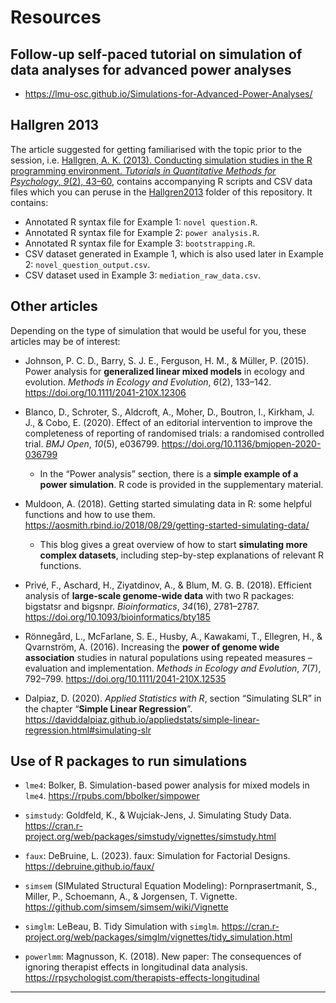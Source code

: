 # Resources
## Follow-up self-paced tutorial on simulation of data analyses for advanced power analyses
* <a href="https://lmu-osc.github.io/Simulations-for-Advanced-Power-Analyses/" target="_blank">https://lmu-osc.github.io/Simulations-for-Advanced-Power-Analyses/</a>

## Hallgren 2013

The article suggested for getting familiarised with the topic prior to the session, i.e. [Hallgren, A. K. (2013). Conducting simulation studies in the R programming environment. *Tutorials in Quantitative Methods for Psychology*, *9*(2), 43–60](https://doi.org/10.20982/tqmp.09.2.p043), contains accompanying R scripts and CSV data files which you can peruse in the [Hallgren2013](https://github.com/lmu-osc/Introduction-Simulations-in-R/tree/main/Hallgren2013) folder of this repository. It contains:  

* Annotated R syntax file for Example 1: `novel question.R`.  
* Annotated R syntax file for Example 2: `power analysis.R`.  
* Annotated R syntax file for Example 3: `bootstrapping.R`.  
* CSV dataset generated in Example 1, which is also used later in Example 2: `novel_question_output.csv`.  
* CSV dataset used in Example 3: `mediation_raw_data.csv`.

## Other articles

Depending on the type of simulation that would be useful for you, these articles may be of interest:  

* Johnson, P. C. D., Barry, S. J. E., Ferguson, H. M., & Müller, P. (2015). Power analysis for **generalized linear mixed models** in ecology and evolution. *Methods in Ecology and Evolution*, *6*(2), 133–142. <a href="https://doi.org/10.1111/2041-210X.12306" target="_blank">https://doi.org/10.1111/2041-210X.12306</a>

* Blanco, D., Schroter, S., Aldcroft, A., Moher, D., Boutron, I., Kirkham, J. J., & Cobo, E. (2020). Effect of an editorial intervention to improve the completeness of reporting of randomised trials: a randomised controlled trial. *BMJ Open*, *10*(5), e036799. <a href="https://doi.org/10.1136/bmjopen-2020-036799" target="_blank">https://doi.org/10.1136/bmjopen-2020-036799</a>
  * In the "Power analysis" section, there is a **simple example of a power simulation**. R code is provided in the supplementary material. 

* Muldoon, A. (2018). Getting started simulating data in R: some helpful functions and how to use them. <a href="https://aosmith.rbind.io/2018/08/29/getting-started-simulating-data/" target="_blank">https://aosmith.rbind.io/2018/08/29/getting-started-simulating-data/</a> 
  * This blog gives a great overview of how to start **simulating more complex datasets**, including step-by-step explanations of relevant R functions. 

* Privé, F., Aschard, H., Ziyatdinov, A., & Blum, M. G. B. (2018). Efficient analysis of **large-scale genome-wide data** with two R packages: bigstatsr and bigsnpr. *Bioinformatics*, *34*(16), 2781–2787. <a href="https://doi.org/10.1093/bioinformatics/bty185" target="_blank">https://doi.org/10.1093/bioinformatics/bty185</a>  

* Rönnegård, L., McFarlane, S. E., Husby, A., Kawakami, T., Ellegren, H., & Qvarnström, A. (2016). Increasing the **power of genome wide association** studies in natural populations using repeated measures – evaluation and implementation. *Methods in Ecology and Evolution*, *7*(7), 792–799. <a href="https://doi.org/10.1111/2041-210X.12535" target="_blank">https://doi.org/10.1111/2041-210X.12535</a>

* Dalpiaz, D. (2020). *Applied Statistics with R*, section "Simulating SLR" in the chapter "**Simple Linear Regression**". <a href="https://daviddalpiaz.github.io/appliedstats/simple-linear-regression.html#simulating-slr" target="_blank">https://daviddalpiaz.github.io/appliedstats/simple-linear-regression.html#simulating-slr</a>


## Use of R packages to run simulations  

* `lme4`: Bolker, B. Simulation-based power analysis for mixed models in `lme4`. <a href="https://rpubs.com/bbolker/simpower" target="_blank">https://rpubs.com/bbolker/simpower</a>

* `simstudy`: Goldfeld, K., & Wujciak-Jens, J. Simulating Study Data. <a href="https://cran.r-project.org/web/packages/simstudy/vignettes/simstudy.html" target="_blank">https://cran.r-project.org/web/packages/simstudy/vignettes/simstudy.html</a>

* `faux`: DeBruine, L. (2023). faux: Simulation for Factorial Designs. <a href="https://debruine.github.io/faux/" target="_blank">https://debruine.github.io/faux/</a>  

* `simsem` (SIMulated Structural Equation Modeling): Pornprasertmanit, S., Miller, P., Schoemann, A., & Jorgensen, T. Vignette. <a href="https://github.com/simsem/simsem/wiki/Vignette" target="_blank">https://github.com/simsem/simsem/wiki/Vignette</a> 

* `simglm`: LeBeau, B. Tidy Simulation with `simglm`. <a href="https://cran.r-project.org/web/packages/simglm/vignettes/tidy_simulation.html" target="_blank">https://cran.r-project.org/web/packages/simglm/vignettes/tidy_simulation.html</a>   

* `powerlmm`: Magnusson, K. (2018). New paper: The consequences of ignoring therapist effects in longitudinal data analysis. <a href="https://rpsychologist.com/therapists-effects-longitudinal" target="_blank">https://rpsychologist.com/therapists-effects-longitudinal</a>  


***



